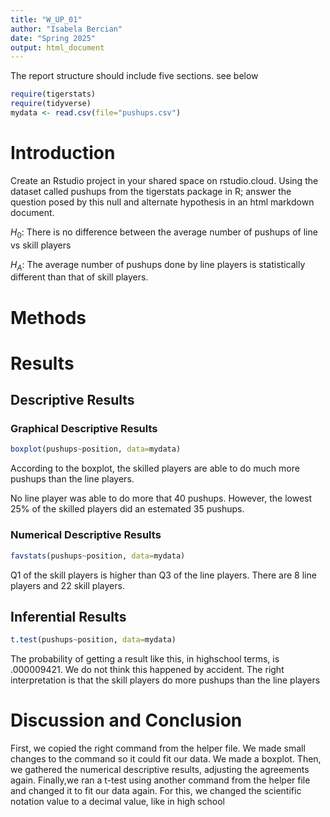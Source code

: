 ```yaml
---
title: "W_UP_01"
author: "Isabela Bercian"
date: "Spring 2025"
output: html_document
---
```




The report structure should include five sections.  see below



```r
require(tigerstats)
require(tidyverse)
mydata <- read.csv(file="pushups.csv")
```

# Introduction

<!--In this section you explain what you are trying to show. Where did the data come from? What is the research or other question you are trying to answer?!-->

Create an Rstudio project in your shared space on rstudio.cloud.  Using the dataset called pushups from the tigerstats package in R; answer the question posed by this null and alternate hypothesis in an html markdown document.

$H_0$: There is no difference between the average number of pushups of line vs skill players

$H_A$: The average number of pushups done by line players is statistically different than that of skill players.

# Methods

<!--Decide on your methods: use "variable analysis" or other appropriate descriptors. Make sure to choose at least one graphical method and at least one numerical method.!-->

# Results

<!--Divide this section into two sub-sections: One for your descriptive results and one for your inferential results.!-->

## Descriptive Results

### Graphical Descriptive Results

<!--Graphical results here. Make sure to show your code. Provide appropriate labels for axes, giving units if possible, and provide a good title for the graph, too. Use the graphical results to describe the patterns if any that exist in the data as focused toward the research question!-->
```r
boxplot(pushups~position, data=mydata)

```


According to the boxplot, the skilled players are able to do much more pushups than the line players.

No line player was able to do more that 40 pushups. However, the lowest 25% of the skilled players did an estemated 35 pushups.


### Numerical Descriptive Results

<!--Numerical results go here. Use the numerical results to describe the patterns if any that exist in the data as focused toward the research question!-->


```r
favstats(pushups~position, data=mydata)
```

Q1 of the skill players is higher than Q3 of the line players. 
There are 8 line players and 22 skill players.

## Inferential Results

<!--State hypothesis clearly. Make sure your discussion of the inferential test covers all the aspects that the test output produces, such as test statistic, p-value etc. Make a decision about the null hypothesis, explain the assumptions on which the selected test/procedure was based, and why the chosen procedure satisfys the assumptions and is appropriate to answer the research question!-->

```r
t.test(pushups~position, data=mydata)
```
The probability of getting a result like this, in highschool terms, is .000009421. We do not think this happened by accident. The right interpretation is that the skill players do more pushups than the line players



# Discussion and Conclusion

<!--Discussion and conclusion here. If you found a relationship be sure to consider whether the relationship occurs because one of the variavbles causes the other, or whether they perhasps are related for some other reason. Watch the chapter 6 videos from the GeorgeTown videos collection.!-->

First, we copied the right command from the helper file. We made small changes to the command so it could fit our data. We made a boxplot. Then, we gathered the numerical descriptive results, adjusting the agreements again. Finally,we ran a t-test using another command from the helper file and changed it to fit our data again.  For this, we changed the scientific notation value to a decimal value, like in high school

